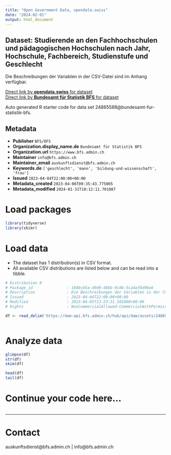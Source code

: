 ```yaml
---
title: "Open Government Data, opendata.swiss"
date: "2024-02-01"
output: html_document
---
```


## Dataset: Studierende an den Fachhochschulen und pädagogischen Hochschulen nach Jahr, Hochschule, Fachbereich, Studienstufe und Geschlecht

Die Beschreibungen der Variablen in der CSV-Datei sind im Anhang verfügbar.

[Direct link by **opendata.swiss** for dataset](https://opendata.swiss/de/dataset/studierende-an-den-fachhochschulen-und-padagogischen-hochschulen-nach-jahr-hochschule-fachberei1)<br>
[Direct link by **Bundesamt für Statistik BFS** for dataset](https://www.bfs.admin.ch/asset/de/ts-x-15.02.04.04_detail)

Auto generated R starter code for data set 24865588@bundesamt-fur-statistik-bfs.

## Metadata

- **Publisher** `BFS/OFS`
- **Organization.display_name.de** `Bundesamt für Statistik BFS`
- **Organization.url** `https://www.bfs.admin.ch`
- **Maintainer** `info@bfs.admin.ch`
- **Maintainer_email** `auskunftsdienst@bfs.admin.ch`
- **Keywords.de** `['geschlecht', 'mann', 'bildung-und-wissenschaft', 'frau']`
- **Issued** `2023-04-04T22:00:00+00:00`
- **Metadata_created** `2023-04-06T09:35:43.775005`
- **Metadata_modified** `2024-01-31T10:12:11.701087`


# Load packages

```r

library(tidyverse)
library(skimr)

```

# Load data

-   The dataset has 1 distribution(s) in CSV format.
-   All available CSV distributions are listed below and can be read into a tibble.

```r

# Distribution 0
# Package_id               : 104bcb5a-49d0-48bb-9c8b-5ca4af8d90a6
# Description              : Die Beschreibungen der Variablen in der CSV-Datei sind im Anhang verfügbar.
# Issued                   : 2023-04-04T22:00:00+00:00
# Modified                 : 2023-04-05T13:23:31.501000+00:00
# Rights                   : NonCommercialAllowed-CommercialWithPermission-ReferenceRequired

df <- read_delim('https://dam-api.bfs.admin.ch/hub/api/dam/assets/24865590/master')



```

# Analyze data

```r

glimpse(df)
str(df)
skim(df)

head(df)
tail(df)

```

# Continue your code here...

```r

```

------------------------------------------------------------------------

# Contact

auskunftsdienst@bfs.admin.ch | info@bfs.admin.ch
